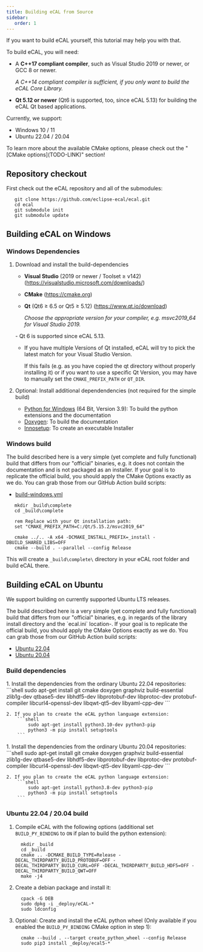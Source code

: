 ```yaml
---
title: Building eCAL from Source
sidebar:
   order: 1
---
```



If you want to build eCAL yourself, this tutorial may help you with that.

To build eCAL, you will need:

- A **C++17 compliant compiler**, such as Visual Studio 2019 or newer, or GCC 8 or newer.
  
  *A C++14 compliant compiler is sufficient, if you only want to build the eCAL Core Library.*

- **Qt 5.12 or newer** (Qt6 is supported, too, since eCAL 5.13) for building the eCAL Qt based applications.

Currently, we support:

- Windows 10 / 11
- Ubuntu 22.04 / 20.04

<Aside type="tip">
   To learn more about the available CMake options, please check out the "[CMake options](TODO-LINK)" section!
</Aside>

## Repository checkout

First check out the eCAL repository and all of the submodules:

```shell
   git clone https://github.com/eclipse-ecal/ecal.git
   cd ecal
   git submodule init
   git submodule update
```

## Building eCAL on Windows
### Windows Dependencies

1. Download and install the build-dependencies

   - **Visual Studio** (2019 or newer / Toolset ≥ v142) (https://visualstudio.microsoft.com/downloads/)

   - **CMake** (https://cmake.org)

   - **Qt** (Qt6 ≥ 6.5 or Qt5 ≥ 5.12) (https://www.qt.io/download)

     *Choose the appropriate version for your compiler, e.g. msvc2019_64 for Visual Studio 2019.*

   <Aside>
      - Qt 6 is supported since eCAL 5.13.

      - If you have multiple Versions of Qt installed, eCAL will try to pick the latest match for your Visual Studio Version.

        If this fails (e.g. as you have copied the qt directory without properly installing it) or if you want to use a specific Qt Version, you may have to manually set the ``CMAKE_PREFIX_PATH`` or ``QT_DIR``.
   </Aside>
      
2. Optional: Install additional dependendencies (not required for the simple build)

   - [Python for Windows](https://www.python.org/downloads/) (64 Bit, Version 3.9): To build the python extensions and the documentation
   - [Doxygen](https://www.doxygen.nl/download.html#srcbin): To build the documentation
   - [Innosetup](https://jrsoftware.org/isdl.php): To create an executable Installer

### Windows build

<Aside type="tip" title="See also">
   The build described here is a very simple (yet complete and fully functional) build that differs from our "official" binaries, e.g. it does not contain the documentation and is not packaged as an installer.
   If your goal is to replicate the official build, you should apply the CMake Options exactly as we do.
   You can grab those from our GitHub Action build scripts:

   - [build-windows.yml](https://github.com/eclipse-ecal/ecal/blob/master/.github/workflows/build-windows.yml)
</Aside>

```shell
   mkdir _build\complete
   cd _build\complete
   
   rem Replace with your Qt installation path:
   set "CMAKE_PREFIX_PATH=C:/Qt/5.15.2/msvc2019_64"

   cmake ../.. -A x64 -DCMAKE_INSTALL_PREFIX=_install -DBUILD_SHARED_LIBS=OFF
   cmake --build . --parallel --config Release
```

This will create a `_build\complete\` directory in your eCAL root folder and build eCAL there.


## Building eCAL on Ubuntu

We support building on currently supported Ubuntu LTS releases.

<Aside type="tip" title="See also">
   The build described here is a very simple (yet complete and fully functional) build that differs from our "official" binaries, e.g. in regards of the library install directory and the `ecal.ini` location-.
   If your goal is to replicate the official build, you should apply the CMake Options exactly as we do.
   You can grab those from our GitHub Action build scripts:

   - [Ubuntu 22.04](https://github.com/eclipse-ecal/ecal/blob/master/.github/workflows/build-ubuntu-22.yml)
   - [Ubuntu 20.04](https://github.com/eclipse-ecal/ecal/blob/master/.github/workflows/build-ubuntu-20.yml)
</Aside>

### Build dependencies

<Tabs>
  <TabItem label="Ubuntu 22.04">
    1. Install the dependencies from the ordinary Ubuntu 22.04 repositories:
        ```shell
            sudo apt-get install git cmake doxygen graphviz build-essential zlib1g-dev qtbase5-dev libhdf5-dev libprotobuf-dev libprotoc-dev protobuf-compiler libcurl4-openssl-dev libqwt-qt5-dev libyaml-cpp-dev
        ```

    2. If you plan to create the eCAL python language extension:
        ```shell
            sudo apt-get install python3.10-dev python3-pip
            python3 -m pip install setuptools
        ```
  </TabItem>
  <TabItem label="Ubuntu 20.04">
    1. Install the dependencies from the ordinary Ubuntu 20.04 repositories:
        ```shell
            sudo apt-get install git cmake doxygen graphviz build-essential zlib1g-dev qtbase5-dev libhdf5-dev libprotobuf-dev libprotoc-dev protobuf-compiler libcurl4-openssl-dev libqwt-qt5-dev libyaml-cpp-dev
        ```

    2. If you plan to create the eCAL python language extension:
        ```shell
            sudo apt-get install python3.8-dev python3-pip
            python3 -m pip install setuptools
        ```
  </TabItem>
</Tabs>
            
### Ubuntu 22.04 / 20.04 build

1. Compile eCAL with the following options (additional set `BUILD_PY_BINDING` to `ON` if plan to build the python extension):
    ```shell
      mkdir _build
      cd _build
      cmake .. -DCMAKE_BUILD_TYPE=Release -DECAL_THIRDPARTY_BUILD_PROTOBUF=OFF -DECAL_THIRDPARTY_BUILD_CURL=OFF -DECAL_THIRDPARTY_BUILD_HDF5=OFF -DECAL_THIRDPARTY_BUILD_QWT=OFF
      make -j4
    ```

2. Create a debian package and install it:
    ```shell
      cpack -G DEB
      sudo dpkg -i _deploy/eCAL-*
      sudo ldconfig
    ```

3. Optional: Create and install the eCAL python wheel (Only available if you enabled the `BUILD_PY_BINDING` CMake option in step 1):
    ```shell
      cmake --build . --target create_python_wheel --config Release
      sudo pip3 install _deploy/ecal5-*
    ```